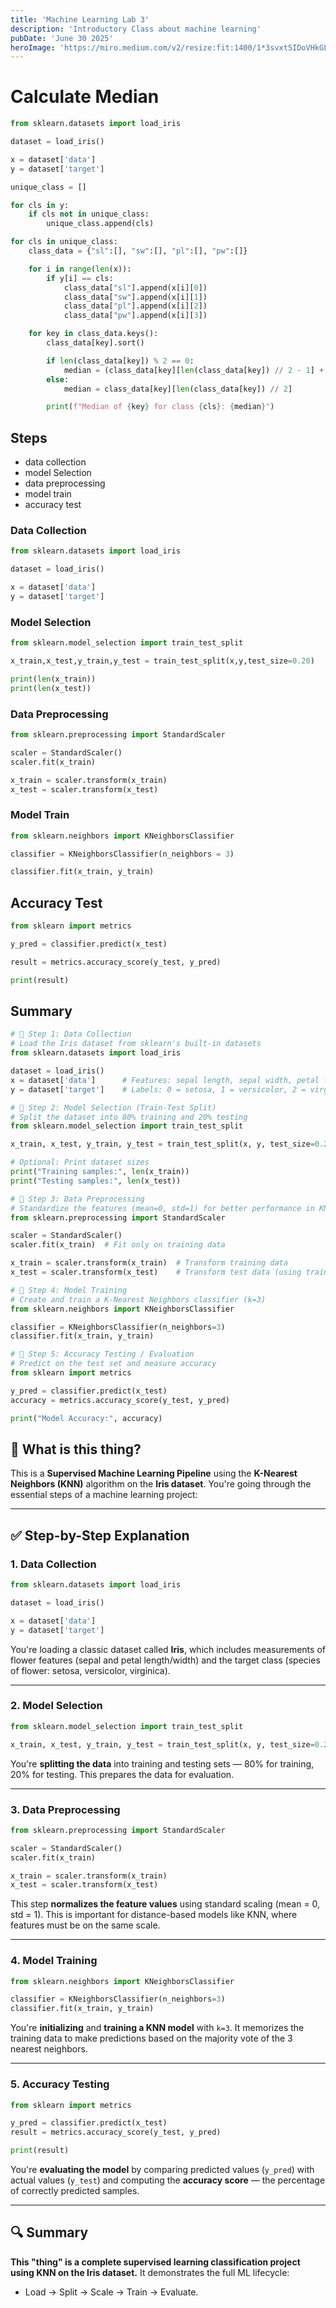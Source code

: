```yaml
---
title: 'Machine Learning Lab 3'
description: 'Introductory Class about machine learning'
pubDate: 'June 30 2025'
heroImage: 'https://miro.medium.com/v2/resize:fit:1400/1*3svxt5IDoVHkGLWvf4IAqg.png'
---
```


# Calculate Median

```py
from sklearn.datasets import load_iris

dataset = load_iris()

x = dataset['data']
y = dataset['target']

unique_class = []

for cls in y:
    if cls not in unique_class:
        unique_class.append(cls)

for cls in unique_class:
    class_data = {"sl":[], "sw":[], "pl":[], "pw":[]}

    for i in range(len(x)):
        if y[i] == cls:
            class_data["sl"].append(x[i][0])
            class_data["sw"].append(x[i][1])
            class_data["pl"].append(x[i][2])
            class_data["pw"].append(x[i][3])

    for key in class_data.keys():
        class_data[key].sort()

        if len(class_data[key]) % 2 == 0:
            median = (class_data[key][len(class_data[key]) // 2 - 1] + class_data[key][len(class_data[key]) // 2]) / 2
        else:
            median = class_data[key][len(class_data[key]) // 2]

        print(f"Median of {key} for class {cls}: {median}")
```

## Steps

- data collection
- model Selection
- data preprocessing
- model train 
- accuracy test

### Data Collection

```py
from sklearn.datasets import load_iris

dataset = load_iris()

x = dataset['data']
y = dataset['target']
```

### Model Selection

```py
from sklearn.model_selection import train_test_split

x_train,x_test,y_train,y_test = train_test_split(x,y,test_size=0.20)

print(len(x_train))
print(len(x_test))
```

### Data Preprocessing

```py
from sklearn.preprocessing import StandardScaler

scaler = StandardScaler()
scaler.fit(x_train)

x_train = scaler.transform(x_train)
x_test = scaler.transform(x_test)
```

### Model Train

```py
from sklearn.neighbors import KNeighborsClassifier

classifier = KNeighborsClassifier(n_neighbors = 3)

classifier.fit(x_train, y_train)
```

## Accuracy Test

```py
from sklearn import metrics

y_pred = classifier.predict(x_test)

result = metrics.accuracy_score(y_test, y_pred)

print(result)
```

## Summary

```py
# 📌 Step 1: Data Collection
# Load the Iris dataset from sklearn's built-in datasets
from sklearn.datasets import load_iris

dataset = load_iris()
x = dataset['data']      # Features: sepal length, sepal width, petal length, petal width
y = dataset['target']    # Labels: 0 = setosa, 1 = versicolor, 2 = virginica

# 📌 Step 2: Model Selection (Train-Test Split)
# Split the dataset into 80% training and 20% testing
from sklearn.model_selection import train_test_split

x_train, x_test, y_train, y_test = train_test_split(x, y, test_size=0.20, random_state=42)

# Optional: Print dataset sizes
print("Training samples:", len(x_train))
print("Testing samples:", len(x_test))

# 📌 Step 3: Data Preprocessing
# Standardize the features (mean=0, std=1) for better performance in KNN
from sklearn.preprocessing import StandardScaler

scaler = StandardScaler()
scaler.fit(x_train)  # Fit only on training data

x_train = scaler.transform(x_train)  # Transform training data
x_test = scaler.transform(x_test)    # Transform test data (using training parameters)

# 📌 Step 4: Model Training
# Create and train a K-Nearest Neighbors classifier (k=3)
from sklearn.neighbors import KNeighborsClassifier

classifier = KNeighborsClassifier(n_neighbors=3)
classifier.fit(x_train, y_train)

# 📌 Step 5: Accuracy Testing / Evaluation
# Predict on the test set and measure accuracy
from sklearn import metrics

y_pred = classifier.predict(x_test)
accuracy = metrics.accuracy_score(y_test, y_pred)

print("Model Accuracy:", accuracy)
```

## 🧠 **What is this thing?**

This is a **Supervised Machine Learning Pipeline** using the **K-Nearest Neighbors (KNN)** algorithm on the **Iris dataset**. You're going through the essential steps of a machine learning project:

---

## ✅ **Step-by-Step Explanation**

### 1. **Data Collection**

```python
from sklearn.datasets import load_iris

dataset = load_iris()

x = dataset['data']
y = dataset['target']
```

You're loading a classic dataset called **Iris**, which includes measurements of flower features (sepal and petal length/width) and the target class (species of flower: setosa, versicolor, virginica).

---

### 2. **Model Selection**

```python
from sklearn.model_selection import train_test_split

x_train, x_test, y_train, y_test = train_test_split(x, y, test_size=0.20)
```

You're **splitting the data** into training and testing sets — 80% for training, 20% for testing. This prepares the data for evaluation.

---

### 3. **Data Preprocessing**

```python
from sklearn.preprocessing import StandardScaler

scaler = StandardScaler()
scaler.fit(x_train)

x_train = scaler.transform(x_train)
x_test = scaler.transform(x_test)
```

This step **normalizes the feature values** using standard scaling (mean = 0, std = 1). This is important for distance-based models like KNN, where features must be on the same scale.

---

### 4. **Model Training**

```python
from sklearn.neighbors import KNeighborsClassifier

classifier = KNeighborsClassifier(n_neighbors=3)
classifier.fit(x_train, y_train)
```

You're **initializing** and **training a KNN model** with `k=3`. It memorizes the training data to make predictions based on the majority vote of the 3 nearest neighbors.

---

### 5. **Accuracy Testing**

```python
from sklearn import metrics

y_pred = classifier.predict(x_test)
result = metrics.accuracy_score(y_test, y_pred)

print(result)
```

You're **evaluating the model** by comparing predicted values (`y_pred`) with actual values (`y_test`) and computing the **accuracy score** — the percentage of correctly predicted samples.

---

## 🔍 Summary

**This "thing" is a complete supervised learning classification project using KNN on the Iris dataset.**
It demonstrates the full ML lifecycle:

* Load → Split → Scale → Train → Evaluate.
